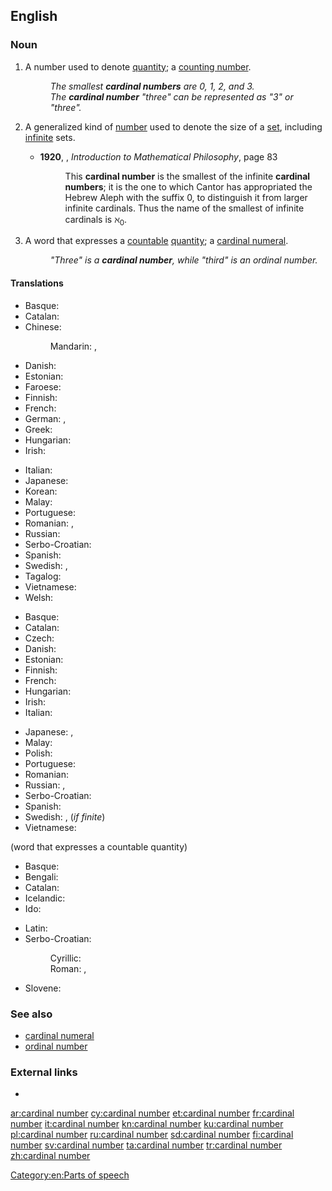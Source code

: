 ==English==

===Noun===
{{en-noun|head=[[cardinal]] [[number]]}}

# A number used to denote [[quantity]]; a [[counting number]].
#: ''The smallest '''cardinal numbers''' are 0, 1, 2, and 3.''
#: ''The '''cardinal number''' "three" can be represented as "3" or "three".''
# {{context|mathematics|lang=en}} A generalized kind of [[number]] used to denote the size of a [[set]], including [[infinite]] sets.
#* '''1920''', {{w|Bertrand Russell}}, ''Introduction to Mathematical Philosophy'', page 83
#*: This '''cardinal number''' is the smallest of the infinite '''cardinal numbers'''; it is the one to which Cantor has appropriated the Hebrew Aleph with the suffix 0, to distinguish it from larger infinite cardinals. Thus the name of the smallest of infinite cardinals is &alefsym;<sub>0</sub>.
# {{context|grammar|lang=en}} A word that expresses a [[countable]] [[quantity]]; a [[cardinal numeral]].
#: ''"Three" is a '''cardinal number''', while "third" is an ordinal number.''
<!--Does this definition differ in any essential sense from the first definition?-->
<!--Yes; in the most essential way possible.-->

====Translations====
{{trans-top|number denoting quantity}}
* Basque: {{t|eu|zenbaki kardinal}}
* Catalan: {{t|ca|nombre cardinal|m}}
* Chinese:
*: Mandarin: {{t|cmn|基數|sc=Hani}}, {{t+|cmn|基数|tr=jīshù|sc=Hani}}
* Danish: {{t|da|kardinaltal|n}}
* Estonian: {{t|et|kardinaalarv}}
* Faroese: {{t|fo|grundtal|n}}
* Finnish: {{t+|fi|kardinaaliluku}}
* French: {{t|fr|nombre cardinal|m}}
* German: {{t+|de|Kardinalzahl|f}}, {{t+|de|Grundzahl|f}}
* Greek: {{t|el|απόλυτος αριθμός|m|sc=Grek}}
* Hungarian: {{t|hu|tőszám}}
* Irish: {{t|ga|bunuimhir|f}}
{{trans-mid}}
* Italian: {{t|it|numero cardinale|m}}
* Japanese: {{t+|ja|基数|tr=きすう, kisū}}
* Korean: {{t+|ko|기수|sc=Kore}}
* Malay: {{t|ms|nombor kardinal}}
* Portuguese: {{t|pt|número cardinal|m}}
* Romanian: {{t+|ro|numeral cardinal|n}}, {{t|ro|număr cardinal|n}}
* Russian: {{t|ru|кардина́льное число́|n}}
* Serbo-Croatian: {{t-check|sh|kardinalni broj|m}}
* Spanish: {{t+|es|número cardinal|m}}
* Swedish: {{t+|sv|kardinaltal|n}}, {{t+|sv|grundtal|n}}
* Tagalog: {{t|tl|bilang na paulat}}
* Vietnamese: {{t|vi|số đếm}}
* Welsh: {{t+|cy|rhif prifol}}
{{trans-bottom}}

{{trans-top|number used to denote the size of a set}}
* Basque: {{t|eu|zenbaki kardinal}}
* Catalan: {{t|ca|nombre cardinal|m}}
* Czech: {{t|cs|kardinální číslo|n}}
* Danish: {{t|da|kardinaltal|n}}
* Estonian: {{t|et|hulga võimsus}}
* Finnish: {{t+|fi|kardinaaliluku}}
* French: {{t|fr|nombre cardinal|m}}
* Hungarian: {{t+|hu|számosság}}
* Irish: {{t|ga|bunuimhir|f}}
* Italian: {{t|it|numero cardinale|m}}
{{trans-mid}}
* Japanese: {{t|ja|集合数|tr=しゅうごうすう, shūgōsū}}, {{t+|ja|基数|tr=きすう, kisū|sc=Jpan}}
* Malay: {{t|ms|nombor kardinal}}
* Polish: {{t|pl|liczba kardynalna|f}}
* Portuguese: {{t|pt|número cardinal|m}}
* Romanian: {{t+|ro|cardinal|n}}
* Russian: {{t|ru|мо́щность мно́жества|f}}, {{t|ru|кардина́льное число́|n}}
* Serbo-Croatian: {{t-check|sh|kardinalni broj|m}}
* Spanish: {{t+|es|número cardinal|m}}
* Swedish: {{t+|sv|kardinaltal|n}}, {{t+|sv|grundtal|n}} (''if finite'')
* Vietnamese: {{t+|vi|số lượng}}
{{trans-bottom}}

{{trans-top|word that expresses a countable quantity}}
{{trans-see|cardinal numeral}}
{{trans-bottom}}

{{checktrans-top}}
(word that expresses a countable quantity)
* Basque: {{t-check|eu|zenbaki kardinal}}
* Bengali: {{t-check|bn|অঙ্কবাচক সংখ্যা|sc=Beng}}
* Catalan: {{t-check|ca|nombre cardinal|m}}
* Icelandic: {{t+check|is|höfuðtala}}
* Ido: {{t-check|io|kardinala nombro}}
{{trans-mid}}
* Latin: {{t-check|la|cardinale}}
* Serbo-Croatian:
*: Cyrillic: {{t-check|sh|главни број|m|sc=Cyrl}}
*: Roman: {{t-check|sh|glavni broj|m}}, {{t-check|sh|kardinalni broj|m}}
* Slovene: {{t-check|sl|kardinalno število|n}}
{{trans-bottom}}

===See also===
* [[cardinal numeral]]
* [[ordinal number]]

===External links===
* {{pedialite}}

[[Category:en:Parts of speech]]

[[ar:cardinal number]]
[[cy:cardinal number]]
[[et:cardinal number]]
[[fr:cardinal number]]
[[it:cardinal number]]
[[kn:cardinal number]]
[[ku:cardinal number]]
[[pl:cardinal number]]
[[ru:cardinal number]]
[[sd:cardinal number]]
[[fi:cardinal number]]
[[sv:cardinal number]]
[[ta:cardinal number]]
[[tr:cardinal number]]
[[zh:cardinal number]]